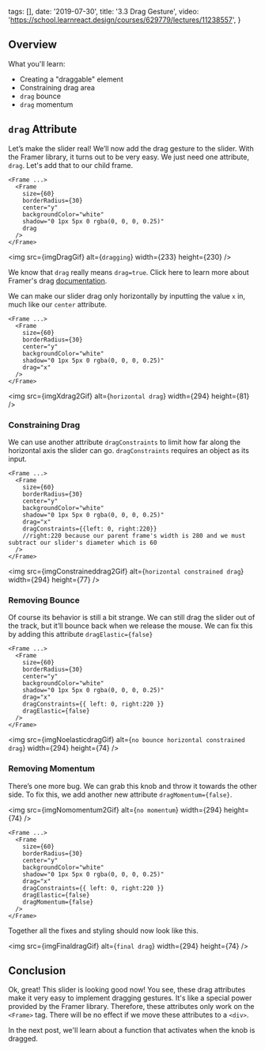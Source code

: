
  tags: [],
  date: '2019-07-30',
  title: '3.3 Drag Gesture',
  video: 'https://school.learnreact.design/courses/629779/lectures/11238557',
}


## Overview

What you'll learn:

- Creating a "draggable" element
- Constraining drag area
- `drag` bounce
- `drag` momentum

<CourseVideoLink to={props.pageContext.frontmatter.video} />

## `drag` Attribute

Let’s make the slider real! We’ll now add the drag gesture to the slider. With the Framer library, it turns out to be very easy. We just need one attribute, `drag`. Let's add that to our child frame.

```jsx{8}
<Frame ...>
  <Frame
    size={60}
    borderRadius={30}
    center="y"
    backgroundColor="white"
    shadow="0 1px 5px 0 rgba(0, 0, 0, 0.25)"
    drag
  />
</Frame>
```

<img src={imgDragGif} alt={`dragging`} width={233} height={230} />

We know that `drag` really means `drag=true`. Click here to learn more about Framer's drag [documentation](https://www.framer.com/api/frame/#draggableprops.drag).

We can make our slider drag only horizontally by inputting the value `x` in, much like our `center` attribute.

```jsx{8}
<Frame ...>
  <Frame
    size={60}
    borderRadius={30}
    center="y"
    backgroundColor="white"
    shadow="0 1px 5px 0 rgba(0, 0, 0, 0.25)"
    drag="x"
  />
</Frame>
```

<img src={imgXdrag2Gif} alt={`horizontal drag`} width={294} height={81} />

### Constraining Drag

We can use another attribute `dragConstraints` to limit how far along the horizontal axis the slider can go. `dragConstraints` requires an object as its input.

```jsx{9}
<Frame ...>
  <Frame
    size={60}
    borderRadius={30}
    center="y"
    backgroundColor="white"
    shadow="0 1px 5px 0 rgba(0, 0, 0, 0.25)"
    drag="x"
    dragConstraints={{left: 0, right:220}}
    //right:220 because our parent frame's width is 280 and we must subtract our slider's diameter which is 60
  />
</Frame>
```

<img
  src={imgConstraineddrag2Gif}
  alt={`horizontal constrained drag`}
  width={294}
  height={77}
/>

### Removing Bounce

Of course its behavior is still a bit strange. We can still drag the slider out of the track, but it’ll bounce back when we release the mouse. We can fix this by adding this attribute `dragElastic={false}`

```jsx{10}
<Frame ...>
  <Frame
    size={60}
    borderRadius={30}
    center="y"
    backgroundColor="white"
    shadow="0 1px 5px 0 rgba(0, 0, 0, 0.25)"
    drag="x"
    dragConstraints={{ left: 0, right:220 }}
    dragElastic={false}
  />
</Frame>
```

<img
  src={imgNoelasticdragGif}
  alt={`no bounce horizontal constrained drag`}
  width={294}
  height={74}
/>

### Removing Momentum

There’s one more bug. We can grab this knob and throw it towards the other side. To fix this, we add another new attribute `dragMomentum={false}`.

<img src={imgNomomentum2Gif} alt={`no momentum`} width={294} height={74} />

```jsx{11}
<Frame ...>
  <Frame
    size={60}
    borderRadius={30}
    center="y"
    backgroundColor="white"
    shadow="0 1px 5px 0 rgba(0, 0, 0, 0.25)"
    drag="x"
    dragConstraints={{ left: 0, right:220 }}
    dragElastic={false}
    dragMomentum={false}
  />
</Frame>
```

Together all the fixes and styling should now look like this.

<img src={imgFinaldragGif} alt={`final drag`} width={294} height={74} />

## Conclusion

Ok, great! This slider is looking good now! You see, these drag attributes make it very easy to implement dragging gestures. It's like a special power provided by the Framer library. Therefore, these attributes only work on the `<Frame>` tag. There will be no effect if we move these attributes to a `<div>`.

In the next post, we'll learn about a function that activates when the knob is dragged.
